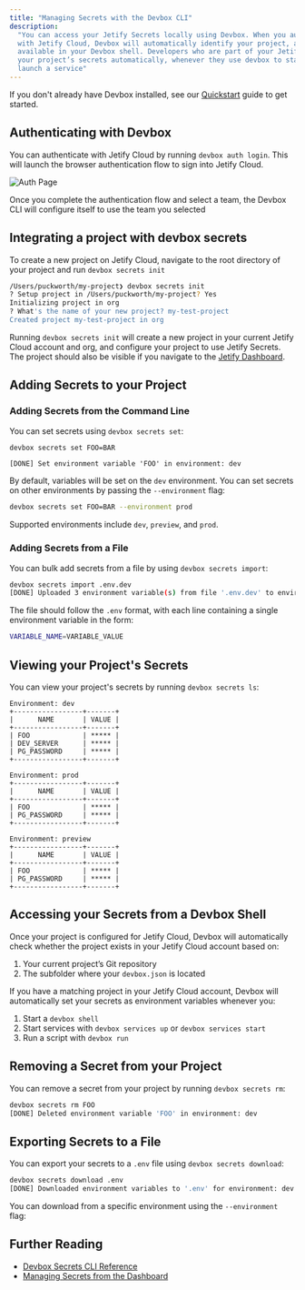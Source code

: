 ```yaml
---
title: "Managing Secrets with the Devbox CLI"
description:
  "You can access your Jetify Secrets locally using Devbox. When you authenticate your Devbox CLI
  with Jetify Cloud, Devbox will automatically identify your project, and make your secrets
  available in your Devbox shell. Developers who are part of your Jetify Cloud team can also access
  your project’s secrets automatically, whenever they use devbox to start a shell, run a script, or
  launch a service"
---
```


If you don't already have Devbox installed, see our
[Quickstart](https://www.jetify.com/docs/devbox/quickstart/) guide to get started.

## Authenticating with Devbox[​](#authenticating-with-devbox "Direct link to Authenticating with Devbox")

You can authenticate with Jetify Cloud by running `devbox auth login`. This will launch the browser
authentication flow to sign into Jetify Cloud.

![Auth Page](/images/docs/cloud/secrets/secrets-cli/docs/assets/images/jetify_auth-adff470443c8c0ee1c855227bbe35ef9.jpeg)

Once you complete the authentication flow and select a team, the Devbox CLI will configure itself to
use the team you selected

## Integrating a project with devbox secrets[​](#integrating-a-project-with-devbox-secrets "Direct link to Integrating a project with devbox secrets")

To create a new project on Jetify Cloud, navigate to the root directory of your project and run
`devbox secrets init`

```bash
/Users/puckworth/my-project❯ devbox secrets init
? Setup project in /Users/puckworth/my-project? Yes
Initializing project in org
? What's the name of your new project? my-test-project
Created project my-test-project in org
```

Running `devbox secrets init` will create a new project in your current Jetify Cloud account and
org, and configure your project to use Jetify Secrets. The project should also be visible if you
navigate to the [Jetify Dashboard](/docs/cloud/dashboard/).

## Adding Secrets to your Project[​](#adding-secrets-to-your-project "Direct link to Adding Secrets to your Project")

### Adding Secrets from the Command Line[​](#adding-secrets-from-the-command-line "Direct link to Adding Secrets from the Command Line")

You can set secrets using `devbox secrets set`:

```bash
devbox secrets set FOO=BAR
```

```text
[DONE] Set environment variable 'FOO' in environment: dev
```

By default, variables will be set on the `dev` environment. You can set secrets on other
environments by passing the `--environment` flag:

```bash
devbox secrets set FOO=BAR --environment prod
```

Supported environments include `dev`, `preview`, and `prod`.

### Adding Secrets from a File[​](#adding-secrets-from-a-file "Direct link to Adding Secrets from a File")

You can bulk add secrets from a file by using `devbox secrets import`:

```bash
devbox secrets import .env.dev
[DONE] Uploaded 3 environment variable(s) from file '.env.dev' to environment: dev
```

The file should follow the `.env` format, with each line containing a single environment variable in
the form:

```bash
VARIABLE_NAME=VARIABLE_VALUE
```

## Viewing your Project's Secrets

You can view your project's secrets by running `devbox secrets ls`:

```text
Environment: dev
+-----------------+-------+
|      NAME       | VALUE |
+-----------------+-------+
| FOO             | ***** |
| DEV_SERVER      | ***** |
| PG_PASSWORD     | ***** |
+-----------------+-------+

Environment: prod
+-----------------+-------+
|      NAME       | VALUE |
+-----------------+-------+
| FOO             | ***** |
| PG_PASSWORD     | ***** |
+-----------------+-------+

Environment: preview
+-----------------+-------+
|      NAME       | VALUE |
+-----------------+-------+
| FOO             | ***** |
| PG_PASSWORD     | ***** |
+-----------------+-------+
```

## Accessing your Secrets from a Devbox Shell[​](#accessing-your-secrets-from-a-devbox-shell "Direct link to Accessing your Secrets from a Devbox Shell")

Once your project is configured for Jetify Cloud, Devbox will automatically check whether the
project exists in your Jetify Cloud account based on:

1. Your current project’s Git repository
2. The subfolder where your `devbox.json` is located

If you have a matching project in your Jetify Cloud account, Devbox will automatically set your
secrets as environment variables whenever you:

1. Start a `devbox shell`
2. Start services with `devbox services up` or `devbox services start`
3. Run a script with `devbox run`

## Removing a Secret from your Project[​](#removing-a-secret-from-your-project "Direct link to Removing a Secret from your Project")

You can remove a secret from your project by running `devbox secrets rm`:

```bash
devbox secrets rm FOO
[DONE] Deleted environment variable 'FOO' in environment: dev
```

## Exporting Secrets to a File[​](#exporting-secrets-to-a-file "Direct link to Exporting Secrets to a File")

You can export your secrets to a `.env` file using `devbox secrets download`:

```bash
devbox secrets download .env
[DONE] Downloaded environment variables to '.env' for environment: dev
```

You can download from a specific environment using the `--environment` flag:

## Further Reading[​](#further-reading "Direct link to Further Reading")

- [Devbox Secrets CLI Reference](/docs/devbox/cli-reference/devbox-secrets/)
- [Managing Secrets from the Dashboard](/docs/cloud/secrets/dashboard-secrets/)
